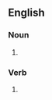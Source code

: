 ==English==

===Noun===
{{head|en|noun plural form}}

# {{plural of|value raise|lang=en}}

===Verb===
{{head|en|verb form}}

# {{en-third-person singular of|value raise}}
